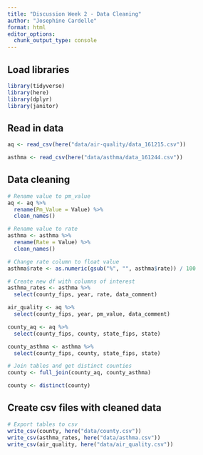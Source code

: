 ```yaml
---
title: "Discussion Week 2 - Data Cleaning"
author: "Josephine Cardelle"
format: html
editor_options: 
  chunk_output_type: console
---
```


## Load libraries
```r
library(tidyverse)
library(here)
library(dplyr)
library(janitor)
```


## Read in data
```r
aq <- read_csv(here("data/air-quality/data_161215.csv"))

asthma <- read_csv(here("data/asthma/data_161244.csv"))
```


## Data cleaning
```r
# Rename value to pm_value
aq <- aq %>% 
  rename(Pm_Value = Value) %>% 
  clean_names()

# Rename value to rate
asthma <- asthma %>% 
  rename(Rate = Value) %>% 
  clean_names()

# Change rate column to float value
asthma$rate <- as.numeric(gsub("%", "", asthma$rate)) / 100

# Create new df with columns of interest
asthma_rates <- asthma %>% 
  select(county_fips, year, rate, data_comment)

air_quality <- aq %>% 
  select(county_fips, year, pm_value, data_comment)

county_aq <- aq %>% 
  select(county_fips, county, state_fips, state)

county_asthma <- asthma %>% 
  select(county_fips, county, state_fips, state) 

# Join tables and get distinct counties
county <- full_join(county_aq, county_asthma)

county <- distinct(county)
```

## Create csv files with cleaned data
```r
# Export tables to csv
write_csv(county, here("data/county.csv"))
write_csv(asthma_rates, here("data/asthma.csv"))
write_csv(air_quality, here("data/air_quality.csv"))
```

